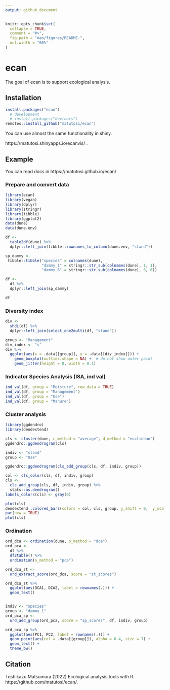 ```yaml
---
output: github_document
---
```


```r
knitr::opts_chunk$set(
  collapse = TRUE,
  comment = "#>",
  fig.path = "man/figures/README-",
  out.width = "60%"
)
```

# ecan

The goal of ecan is to support ecological analysis. 

## Installation

```r
install.packages("ecan")
  # development
  # install.packages("devtools")
remotes::install_github("matutosi/ecan")
```

You can use almost the same functionality in shiny.

https://matutosi.shinyapps.io/ecanvis/ .

## Example

You can read docs in https://matutosi.github.io/ecan/

### Prepare and convert data

```r
library(ecan)
library(vegan)
library(dplyr)
library(stringr)
library(tibble)
library(ggplot2)
data(dune)
data(dune.env)

df <- 
  table2df(dune) %>%
  dplyr::left_join(tibble::rownames_to_column(dune.env, "stand"))

sp_dammy <- 
 tibble::tibble("species" = colnames(dune), 
                "dammy_1" = stringr::str_sub(colnames(dune), 1, 1),
                "dammy_6" = stringr::str_sub(colnames(dune), 6, 6))

df <- 
  df %>%
  dplyr::left_join(sp_dammy)

df
```


### Diversity index

```r
div <- 
  shdi(df) %>%
  dplyr::left_join(select_one2multi(df, "stand"))

group <- "Management"
div_index <- "s"
div %>%
  ggplot(aes(x = .data[[group]], y = .data[[div_index]])) + 
    geom_boxplot(outlier.shape = NA) +  # do not show outer point
    geom_jitter(height = 0, width = 0.1)
```

### Indicator Species Analysis (ISA, ind val)

```r
ind_val(df, group = "Moisture", row_data = TRUE)
ind_val(df, group = "Management")
ind_val(df, group = "Use")
ind_val(df, group = "Manure")
```

### Cluster analysis

```r
library(ggdendro)
library(dendextend)

cls <- cluster(dune, c_method = "average", d_method = "euclidean")
ggdendro::ggdendrogram(cls)

indiv <- "stand"
group <- "Use"

ggdendro::ggdendrogram(cls_add_group(cls, df, indiv, group))

col <- cls_color(cls, df, indiv, group)
cls <- 
  cls_add_group(cls, df, indiv, group) %>%
  stats::as.dendrogram()
labels_colors(cls) <- gray(0)

plot(cls)
dendextend::colored_bars(colors = col, cls, group, y_shift = 0,  y_scale = 3)
par(new = TRUE)
plot(cls)
```

### Ordination


```r
ord_dca <- ordination(dune, o_method = "dca")
ord_pca <-
  df %>%
  df2table() %>%
  ordination(o_method = "pca")

ord_dca_st <- 
  ord_extract_score(ord_dca, score = "st_scores")

ord_dca_st %>%
  ggplot(aes(DCA1, DCA2, label = rownames(.))) +
  geom_text()


indiv <- "species"
group <- "dammy_1"
ord_pca_sp <- 
  ord_add_group(ord_pca, score = "sp_scores", df, indiv, group)

ord_pca_sp %>%
  ggplot(aes(PC1, PC2, label = rownames(.))) +
  geom_point(aes(col = .data[[group]]), alpha = 0.4, size = 7) +
  geom_text() +
  theme_bw()
```

## Citation

Toshikazu Matsumura (2022) Ecological analysis tools with R. https://github.com/matutosi/ecan/.
